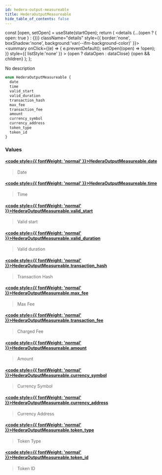 ```yaml
---
id: hedera-output-measureable
title: HederaOutputMeasureable
hide_table_of_contents: false
---
```







  const [open, setOpen] = useState(startOpen);
  return (
    <details {...(open ? { open: true } : {})} className="details" style={{ border:'none', boxShadow:'none', background:'var(--ifm-background-color)' }}>
      <summary
        onClick={(e) => {
          e.preventDefault();
          setOpen((open) => !open);
        }}
        style={{ listStyle:'none' }}
      >
      {open ? dataOpen : dataClose}
      </summary>
      {open && children}
    </details>
  );
};








No description


```graphql
enum HederaOutputMeasureable {
  date
  time
  valid_start
  valid_duration
  transaction_hash
  max_fee
  transaction_fee
  amount
  currency_symbol
  currency_address
  token_type
  token_id
}
```




### Values

#### [<code style={{ fontWeight: 'normal' }}>HederaOutputMeasureable.<b>date</b></code>](#)  
> 
> 
> Date
> 

#### [<code style={{ fontWeight: 'normal' }}>HederaOutputMeasureable.<b>time</b></code>](#)  
> 
> 
> Time
> 

#### [<code style={{ fontWeight: 'normal' }}>HederaOutputMeasureable.<b>valid_start</b></code>](#)  
> 
> 
> Valid start
> 

#### [<code style={{ fontWeight: 'normal' }}>HederaOutputMeasureable.<b>valid_duration</b></code>](#)  
> 
> 
> Valid duration
> 

#### [<code style={{ fontWeight: 'normal' }}>HederaOutputMeasureable.<b>transaction_hash</b></code>](#)  
> 
> 
> Transaction Hash
> 

#### [<code style={{ fontWeight: 'normal' }}>HederaOutputMeasureable.<b>max_fee</b></code>](#)  
> 
> 
> Max Fee
> 

#### [<code style={{ fontWeight: 'normal' }}>HederaOutputMeasureable.<b>transaction_fee</b></code>](#)  
> 
> 
> Charged Fee
> 

#### [<code style={{ fontWeight: 'normal' }}>HederaOutputMeasureable.<b>amount</b></code>](#)  
> 
> 
> Amount
> 

#### [<code style={{ fontWeight: 'normal' }}>HederaOutputMeasureable.<b>currency_symbol</b></code>](#)  
> 
> 
> Currency Symbol
> 

#### [<code style={{ fontWeight: 'normal' }}>HederaOutputMeasureable.<b>currency_address</b></code>](#)  
> 
> 
> Currency Address
> 

#### [<code style={{ fontWeight: 'normal' }}>HederaOutputMeasureable.<b>token_type</b></code>](#)  
> 
> 
> Token Type
> 

#### [<code style={{ fontWeight: 'normal' }}>HederaOutputMeasureable.<b>token_id</b></code>](#)  
> 
> 
> Token ID
> 



